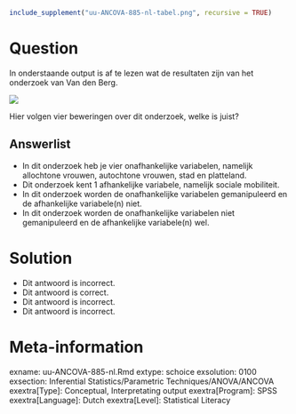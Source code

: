 ```{r, echo = FALSE, results = "hide"}
include_supplement("uu-ANCOVA-885-nl-tabel.png", recursive = TRUE)
```


Question
========
  
In onderstaande output is af te lezen wat de resultaten zijn van het onderzoek van Van den Berg.


![](uu-ANCOVA-885-nl-tabel.png)


Hier volgen vier beweringen over dit onderzoek, welke is juist?
  
Answerlist
----------
* In dit onderzoek heb je vier onafhankelijke variabelen, namelijk allochtone vrouwen, autochtone vrouwen, stad en platteland. 
* Dit onderzoek kent 1 afhankelijke variabele, namelijk sociale mobiliteit.
* In dit onderzoek worden de onafhankelijke variabelen gemanipuleerd en de afhankelijke variabele(n) niet.
* In dit onderzoek worden de onafhankelijke variabelen niet gemanipuleerd en de 
afhankelijke variabele(n) wel.

Solution
========
* Dit antwoord is incorrect.
* Dit antwoord is correct.
* Dit antwoord is incorrect.
* Dit antwoord is incorrect.

Meta-information
================
exname: uu-ANCOVA-885-nl.Rmd
extype: schoice
exsolution: 0100
exsection: Inferential Statistics/Parametric Techniques/ANOVA/ANCOVA
exextra[Type]: Conceptual, Interpretating output
exextra[Program]: SPSS
exextra[Language]: Dutch
exextra[Level]: Statistical Literacy